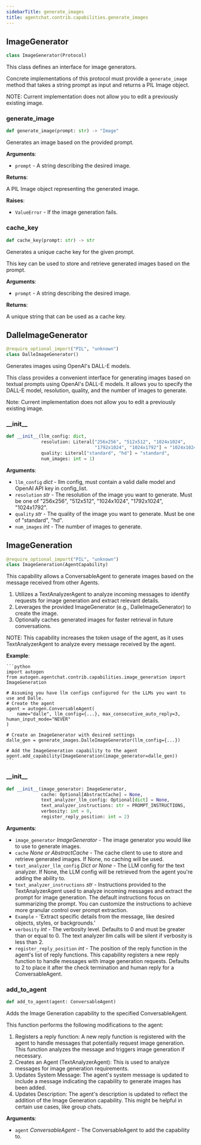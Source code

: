 ```yaml
---
sidebarTitle: generate_images
title: agentchat.contrib.capabilities.generate_images
---
```


## ImageGenerator

```python
class ImageGenerator(Protocol)
```

This class defines an interface for image generators.

Concrete implementations of this protocol must provide a `generate_image` method that takes a string prompt as
input and returns a PIL Image object.

NOTE: Current implementation does not allow you to edit a previously existing image.

### generate\_image

```python
def generate_image(prompt: str) -> "Image"
```

Generates an image based on the provided prompt.

**Arguments**:

- `prompt` - A string describing the desired image.
  

**Returns**:

  A PIL Image object representing the generated image.
  

**Raises**:

- `ValueError` - If the image generation fails.

### cache\_key

```python
def cache_key(prompt: str) -> str
```

Generates a unique cache key for the given prompt.

This key can be used to store and retrieve generated images based on the prompt.

**Arguments**:

- `prompt` - A string describing the desired image.
  

**Returns**:

  A unique string that can be used as a cache key.

## DalleImageGenerator

```python
@require_optional_import("PIL", "unknown")
class DalleImageGenerator()
```

Generates images using OpenAI's DALL-E models.

This class provides a convenient interface for generating images based on textual prompts using OpenAI's DALL-E
models. It allows you to specify the DALL-E model, resolution, quality, and the number of images to generate.

Note: Current implementation does not allow you to edit a previously existing image.

### \_\_init\_\_

```python
def __init__(llm_config: dict,
             resolution: Literal["256x256", "512x512", "1024x1024",
                                 "1792x1024", "1024x1792"] = "1024x1024",
             quality: Literal["standard", "hd"] = "standard",
             num_images: int = 1)
```

**Arguments**:

- `llm_config` _dict_ - llm config, must contain a valid dalle model and OpenAI API key in config_list.
- `resolution` _str_ - The resolution of the image you want to generate. Must be one of "256x256", "512x512", "1024x1024", "1792x1024", "1024x1792".
- `quality` _str_ - The quality of the image you want to generate. Must be one of "standard", "hd".
- `num_images` _int_ - The number of images to generate.

## ImageGeneration

```python
@require_optional_import("PIL", "unknown")
class ImageGeneration(AgentCapability)
```

This capability allows a ConversableAgent to generate images based on the message received from other Agents.

1. Utilizes a TextAnalyzerAgent to analyze incoming messages to identify requests for image generation and
extract relevant details.
2. Leverages the provided ImageGenerator (e.g., DalleImageGenerator) to create the image.
3. Optionally caches generated images for faster retrieval in future conversations.

NOTE: This capability increases the token usage of the agent, as it uses TextAnalyzerAgent to analyze every
message received by the agent.

**Example**:

    ```python
    import autogen
    from autogen.agentchat.contrib.capabilities.image_generation import ImageGeneration

    # Assuming you have llm configs configured for the LLMs you want to use and Dalle.
    # Create the agent
    agent = autogen.ConversableAgent(
        name="dalle", llm_config={...}, max_consecutive_auto_reply=3, human_input_mode="NEVER"
    )

    # Create an ImageGenerator with desired settings
    dalle_gen = generate_images.DalleImageGenerator(llm_config={...})

    # Add the ImageGeneration capability to the agent
    agent.add_capability(ImageGeneration(image_generator=dalle_gen))
    ```

### \_\_init\_\_

```python
def __init__(image_generator: ImageGenerator,
             cache: Optional[AbstractCache] = None,
             text_analyzer_llm_config: Optional[dict] = None,
             text_analyzer_instructions: str = PROMPT_INSTRUCTIONS,
             verbosity: int = 0,
             register_reply_position: int = 2)
```

**Arguments**:

- `image_generator` _ImageGenerator_ - The image generator you would like to use to generate images.
- `cache` _None or AbstractCache_ - The cache client to use to store and retrieve generated images. If None,
  no caching will be used.
- `text_analyzer_llm_config` _Dict or None_ - The LLM config for the text analyzer. If None, the LLM config will
  be retrieved from the agent you're adding the ability to.
- `text_analyzer_instructions` _str_ - Instructions provided to the TextAnalyzerAgent used to analyze
  incoming messages and extract the prompt for image generation. The default instructions focus on
  summarizing the prompt. You can customize the instructions to achieve more granular control over prompt
  extraction.
- `Example` - 'Extract specific details from the message, like desired objects, styles, or backgrounds.'
- `verbosity` _int_ - The verbosity level. Defaults to 0 and must be greater than or equal to 0. The text
  analyzer llm calls will be silent if verbosity is less than 2.
- `register_reply_position` _int_ - The position of the reply function in the agent's list of reply functions.
  This capability registers a new reply function to handle messages with image generation requests.
  Defaults to 2 to place it after the check termination and human reply for a ConversableAgent.

### add\_to\_agent

```python
def add_to_agent(agent: ConversableAgent)
```

Adds the Image Generation capability to the specified ConversableAgent.

This function performs the following modifications to the agent:

1. Registers a reply function: A new reply function is registered with the agent to handle messages that
potentially request image generation. This function analyzes the message and triggers image generation if
necessary.
2. Creates an Agent (TextAnalyzerAgent): This is used to analyze messages for image generation requirements.
3. Updates System Message: The agent's system message is updated to include a message indicating the
capability to generate images has been added.
4. Updates Description: The agent's description is updated to reflect the addition of the Image Generation
capability. This might be helpful in certain use cases, like group chats.

**Arguments**:

- `agent` _ConversableAgent_ - The ConversableAgent to add the capability to.


